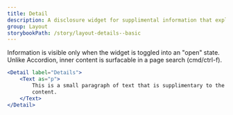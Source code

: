 ```yaml
---
title: Detail
description: A disclosure widget for supplimental information that explains a component, section or flow.
group: Layout
storybookPath: /story/layout-details--basic
---
```


Information is visible only when the widget is toggled into an "open" state. Unlike Accordion, inner content is surfacable in a page search (cmd/ctrl-f).

```jsx live
<Detail label="Details">
	<Text as="p">
		This is a small paragraph of text that is supplimentary to the main page
		content.
	</Text>
</Detail>
```
